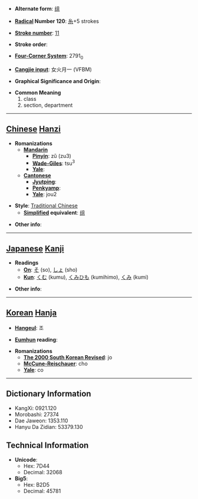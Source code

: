 * '''Alternate form''': [[组]]

* '''[[Wiktionary:Chinese radical index| Radical]] Number 120''': [[Wiktionary:Chinese radical index 糸|糸]]+5 strokes

* '''[[Wiktionary:Chinese total strokes index|Stroke number]]''': [[Wiktionary:Chinese total strokes index 11|11]]

* '''Stroke order''': 

* '''[[Wiktionary:Chinese four corner index|Four-Corner System]]''': 2791<sub>0</sub>

* '''[[Wiktionary:Chinese Cangjie index|Cangjie input]]''': 女火月一 (VFBM)

* '''Graphical Significance and Origin''': 

* '''Common Meaning'''
*#class
*# section, department


----

== [[Chinese]] [[Hanzi]] ==

* '''Romanizations'''
** '''[[Mandarin]]'''
*** '''[[Pinyin]]''': zǔ (zu3)
*** '''[[Wade-Giles]]''': tsu<sup>3</sup>
*** '''[[Yale]]''': 
** '''[[Cantonese]]'''
*** '''[[Jyutping]]''':
*** '''[[Penkyamp]]''': 
*** '''[[Yale]]''': jou2

* '''Style''': [[Traditional Chinese]] 
** '''[[Simplified Chinese|Simplified]] equivalent''': [[组]]

* '''Other info''': 

----

== [[Japanese]] [[Kanji]] ==

* '''Readings'''
** '''[[On]]''': [[そ]] (so), [[しょ]] (sho)
** '''[[Kun]]''': [[くむ]] (kumu), [[くみひも]] (kumihimo), [[くみ]] (kumi)

* '''Other info''':  

----

== [[Korean]] [[Hanja]] ==

* '''[[Hangeul]]''': 조

* '''[[Eumhun]] reading''': 

* '''Romanizations'''
** '''[[The 2000 South Korean Revised Romanization|The 2000 South Korean Revised]]''': jo
** '''[[McCune-Reischauer]]''': cho
** '''[[Yale]]''': co

----

== Dictionary Information ==

* KangXi: 0921.120
* Morobashi: 27374
* Dae Jaweon: 1353.110
* Hanyu Da Zidian: 53379.130

== Technical Information ==

* '''Unicode''':
** Hex: 7D44
** Decimal: 32068
* '''Big5''':
** Hex: B2D5
** Decimal: 45781